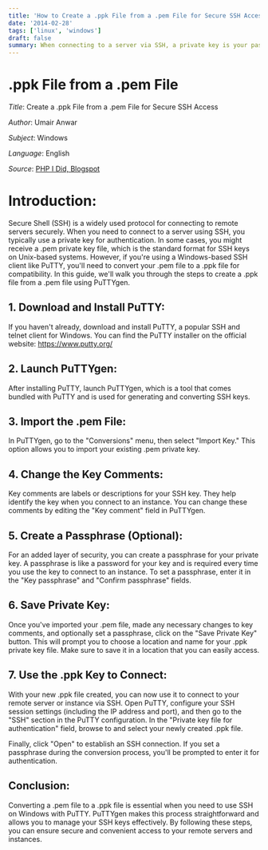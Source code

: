 ```yaml
---
title: 'How to Create a .ppk File from a .pem File for Secure SSH Access'
date: '2014-02-28'
tags: ['linux', 'windows']
draft: false
summary: When connecting to a server via SSH, a private key is your passport to access. However, if you're a Windows user, there's a stylish twist to this story. We introduce you to the 'key makeover' – transforming .pem to .ppk! using puttygen and finally connecting to server using putty on windows....
---
```


# .ppk File from a .pem File

_Title_: Create a .ppk File from a .pem File for Secure SSH Access

_Author_: Umair Anwar

_Subject_: Windows

_Language_: English

_Source_: [PHP I Did, Blogspot](https://phpidid.blogspot.com/2014/02/create-ppk-file-from-pem-file.html)


# Introduction:
Secure Shell (SSH) is a widely used protocol for connecting to remote servers securely. When you need to connect to a server using SSH, you typically use a private key for authentication. In some cases, you might receive a .pem private key file, which is the standard format for SSH keys on Unix-based systems. However, if you're using a Windows-based SSH client like PuTTY, you'll need to convert your .pem file to a .ppk file for compatibility. In this guide, we'll walk you through the steps to create a .ppk file from a .pem file using PuTTYgen.

## 1. Download and Install PuTTY:
If you haven't already, download and install PuTTY, a popular SSH and telnet client for Windows. You can find the PuTTY installer on the official website: https://www.putty.org/

## 2. Launch PuTTYgen:
After installing PuTTY, launch PuTTYgen, which is a tool that comes bundled with PuTTY and is used for generating and converting SSH keys.

## 3. Import the .pem File:
In PuTTYgen, go to the "Conversions" menu, then select "Import Key." This option allows you to import your existing .pem private key.

## 4. Change the Key Comments:
Key comments are labels or descriptions for your SSH key. They help identify the key when you connect to an instance. You can change these comments by editing the "Key comment" field in PuTTYgen.

## 5. Create a Passphrase (Optional):
For an added layer of security, you can create a passphrase for your private key. A passphrase is like a password for your key and is required every time you use the key to connect to an instance. To set a passphrase, enter it in the "Key passphrase" and "Confirm passphrase" fields.

## 6. Save Private Key:
Once you've imported your .pem file, made any necessary changes to key comments, and optionally set a passphrase, click on the "Save Private Key" button. This will prompt you to choose a location and name for your .ppk private key file. Make sure to save it in a location that you can easily access.

## 7. Use the .ppk Key to Connect:
With your new .ppk file created, you can now use it to connect to your remote server or instance via SSH. Open PuTTY, configure your SSH session settings (including the IP address and port), and then go to the "SSH" section in the PuTTY configuration. In the "Private key file for authentication" field, browse to and select your newly created .ppk file.

Finally, click "Open" to establish an SSH connection. If you set a passphrase during the conversion process, you'll be prompted to enter it for authentication.

## Conclusion:
Converting a .pem file to a .ppk file is essential when you need to use SSH on Windows with PuTTY. PuTTYgen makes this process straightforward and allows you to manage your SSH keys effectively. By following these steps, you can ensure secure and convenient access to your remote servers and instances.

